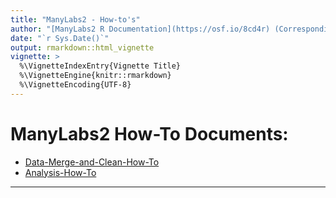 ```yaml
---
title: "ManyLabs2 - How-to's"
author: "[ManyLabs2 R Documentation](https://osf.io/8cd4r) (Corresponding coder: [Fred Hasselman](https://osf.io/ujgs6/))"
date: "`r Sys.Date()`"
output: rmarkdown::html_vignette
vignette: >
  %\VignetteIndexEntry{Vignette Title}
  %\VignetteEngine{knitr::rmarkdown}
  %\VignetteEncoding{UTF-8}
---
```


# ManyLabs2 How-To Documents:    

* [Data-Merge-and-Clean-How-To](`r file.path(.libPaths(),"ManyLabRs","ML2_data_cleaning.html", fsep = .Platform$file.sep)`)
* [Analysis-How-To](`r file.path(.libPaths(),"ManyLabRs","ML2_AnalysisHowTo.html", fsep = .Platform$file.sep)`)




---------






